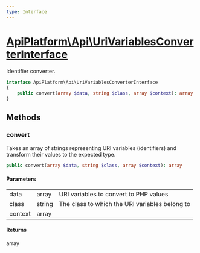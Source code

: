 ```yaml
---
type: Interface
---
```


# [ApiPlatform\Api\UriVariablesConverterInterface](/docs/v3.2/reference/Api/UriVariablesConverterInterface)

Identifier converter.


```php
interface ApiPlatform\Api\UriVariablesConverterInterface
{
    public convert(array $data, string $class, array $context): array
}
```
## Methods

### convert

Takes an array of strings representing URI variables (identifiers) and transform their values to the expected type.

```php
public convert(array $data, string $class, array $context): array
```

#### Parameters

<table><tbody>
<tr><td>data</td><td>array</td><td>URI variables to convert to PHP values</td></tr><tr><td>class</td><td>string</td><td>The class to which the URI variables belong to</td></tr><tr><td>context</td><td>array</td><td></td></tr>
</tbody>
</table>

#### Returns

array
